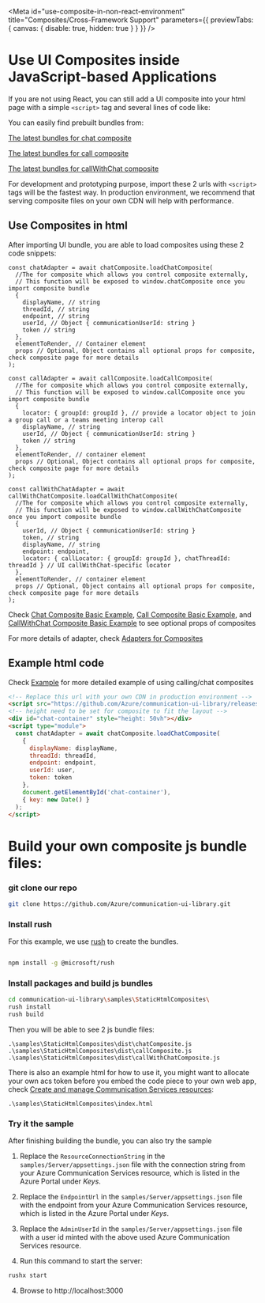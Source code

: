 
<Meta
  id="use-composite-in-non-react-environment"
  title="Composites/Cross-Framework Support"
  parameters={{ previewTabs: { canvas: { disable: true, hidden: true } } }}
/>

# Use UI Composites inside JavaScript-based Applications

If you are not using React, you can still add a UI composite into your html page with a simple `<script>` tag and several lines of code like:

You can easily find prebuilt bundles from:

[The latest bundles for chat composite](https://github.com/Azure/communication-ui-library/releases/latest/download/chatComposite.js)

[The latest bundles for call composite](https://github.com/Azure/communication-ui-library/releases/latest/download/callComposite.js)

[The latest bundles for callWithChat composite](https://github.com/Azure/communication-ui-library/releases/latest/download/callWithChatComposite.js)

For development and prototyping purpose, import these 2 urls with `<script>` tags will be the fastest way. In production environment, we recommend that serving composite files on your own CDN will help with performance.

## Use Composites in html

After importing UI bundle, you are able to load composites using these 2 code snippets:

```tsx
const chatAdapter = await chatComposite.loadChatComposite(
  //The for composite which allows you control composite externally,
  // This function will be exposed to window.chatComposite once you import composite bundle
  {
    displayName, // string
    threadId, // string
    endpoint, // string
    userId, // Object { communicationUserId: string }
    token // string
  },
  elementToRender, // Container element
  props // Optional, Object contains all optional props for composite, check composite page for more details
);
```

```tsx
const callAdapter = await callComposite.loadCallComposite(
  //The for composite which allows you control composite externally,
  // This function will be exposed to window.callComposite once you import composite bundle
  {
    locator: { groupId: groupId }, // provide a locator object to join a group call or a teams meeting interop call
    displayName, // string
    userId, // Object { communicationUserId: string }
    token // string
  },
  elementToRender, // container element
  props // Optional, Object contains all optional props for composite, check composite page for more details
);
```

```tsx
const callWithChatAdapter = await callWithChatComposite.loadCallWithChatComposite(
  //The for composite which allows you control composite externally,
  // This function will be exposed to window.callWithChatComposite once you import composite bundle
  {
    userId, // Object { communicationUserId: string }
    token, // string
    displayName, // string
    endpoint: endpoint,
    locator: { callLocator: { groupId: groupId }, chatThreadId: threadId } // UI callWithChat-specific locator
  },
  elementToRender, // container element
  props // Optional, Object contains all optional props for composite, check composite page for more details
);
```

Check [Chat Composite Basic Example](./?path=/docs/composites-chat-basicexample--basic-example), [Call Composite Basic Example](./?path=/docs/composites-call-basicexample--basic-example), and [CallWithChat Composite Basic Example](./?path=/docs/composites-call-with-chat-basicexample--basic-example) to see optional props of composites

For more details of adapter, check [Adapters for Composites](./?path=/story/composite-adapters--page)

## Example html code

Check [Example](https://github.com/Azure/communication-ui-library/blob/PublicPreview/1.0.0-beta.3/samples/StaticHtmlComposites/index.html) for more detailed example of using calling/chat composites

```html
<!-- Replace this url with your own CDN in production environment -->
<script src="https://github.com/Azure/communication-ui-library/releases/latest/download/chatComposite.js"></script>
<!-- height need to be set for composite to fit the layout -->
<div id="chat-container" style="height: 50vh"></div>
<script type="module">
  const chatAdapter = await chatComposite.loadChatComposite(
    {
      displayName: displayName,
      threadId: threadId,
      endpoint: endpoint,
      userId: user,
      token: token
    },
    document.getElementById('chat-container'),
    { key: new Date() }
  );
</script>
```

# Build your own composite js bundle files:

### git clone our repo

```bash
git clone https://github.com/Azure/communication-ui-library.git
```

### Install rush

For this example, we use [rush](https://rushjs.io/) to create the bundles.

```bash

npm install -g @microsoft/rush

```

### Install packages and build js bundles

```bash
cd communication-ui-library\samples\StaticHtmlComposites\
rush install
rush build
```

Then you will be able to see 2 js bundle files:

```
.\samples\StaticHtmlComposites\dist\chatComposite.js
.\samples\StaticHtmlComposites\dist\callComposite.js
.\samples\StaticHtmlComposites\dist\callWithChatComposite.js
```

There is also an example html for how to use it, you might want to allocate your own acs token before you embed the code piece to your own web app, check [Create and manage Communication Services resources](https://docs.microsoft.com/azure/communication-services/quickstarts/create-communication-resource?tabs=windows&pivots=platform-azp):

```
.\samples\StaticHtmlComposites\index.html
```

### Try it the sample

After finishing building the bundle, you can also try the sample

1. Replace the `ResourceConnectionString` in the `samples/Server/appsettings.json` file with the connection string from your Azure Communication Services resource, which is listed in the Azure Portal under _Keys_.

2. Replace the `EndpointUrl` in the `samples/Server/appsettings.json` file with the endpoint from your Azure Communication Services resource, which is listed in the Azure Portal under _Keys_.

3. Replace the `AdminUserId` in the `samples/Server/appsettings.json` file with a user id minted with the above used Azure Communication Services resource.

4. Run this command to start the server:

```bash
rushx start
```

4. Browse to http://localhost:3000
